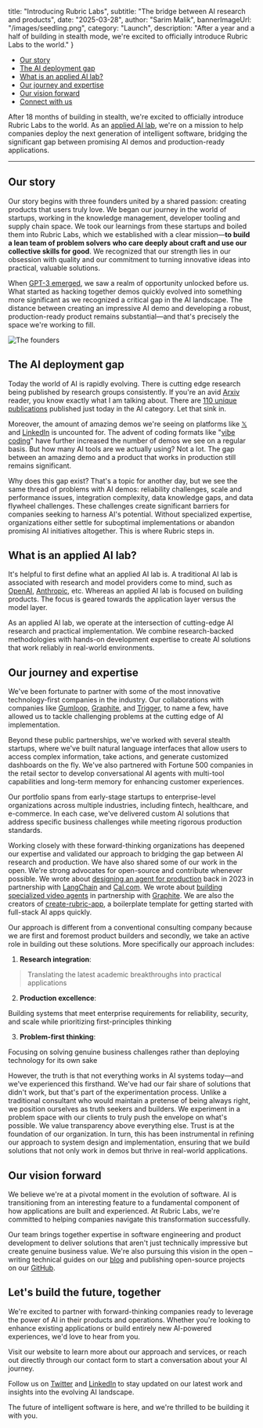   title: "Introducing Rubric Labs",
  subtitle: "The bridge between AI research and products",
  date: "2025-03-28",
  author: "Sarim Malik",
  bannerImageUrl: "/images/seedling.png",
  category: "Launch",
  description: "After a year and a half of building in stealth mode, we're excited to officially introduce Rubric Labs to the world."
}

- [Our story](#our-story)
- [The AI deployment gap](#the-ai-deployment-gap)
- [What is an applied AI lab?](#what-is-an-applied-ai-lab)
- [Our journey and expertise](#our-journey-and-expertise)
- [Our vision forward](#our-vision-forward)
- [Connect with us](#lets-build-the-future-together)

After 18 months of building in stealth, we're excited to officially introduce Rubric Labs to the world. As an [applied AI lab](#what-is-an-applied-ai-lab), we're on a mission to help companies deploy the next generation of intelligent software, bridging the significant gap between promising AI demos and production-ready applications.

<hr className="border border-subtle" />

## Our story

Our story begins with three founders united by a shared passion: creating products that users truly love. We began our journey in the world of startups, working in the knowledge management, developer tooling and supply chain space. We took our learnings from these startups and boiled them into Rubric Labs, which we established with a clear mission—**to build a lean team of problem solvers** **who care deeply about craft and use our collective skills for good**. We recognized that our strength lies in our obsession with quality and our commitment to turning innovative ideas into practical, valuable solutions.

When [GPT-3 emerged](https://arxiv.org/pdf/2005.14165), we saw a realm of opportunity unlocked before us. What started as hacking together demos quickly evolved into something more significant as we recognized a critical gap in the AI landscape. The distance between creating an impressive AI demo and developing a robust, production-ready product remains substantial—and that's precisely the space we're working to fill.

![The founders](/images/founders.jpeg "The founders (left to right: Sarim, Ted and Dexter)")

## The AI deployment gap

Today the world of AI is rapidly evolving. There is cutting edge research being published by research groups consistently. If you're an avid [Arxiv](https://arxiv.org) reader, you know exactly what I am talking about. There are [110 unique publications](https://arxiv.org/list/cs.AI/recent?skip=0&show=50) published just today in the AI category. Let that sink in. 

Moreover, the amount of amazing demos we're seeing on platforms like [𝕏](https://x.com/search?q=introducing%20AI&src=typed_query) and [LinkedIn](https://www.linkedin.com/search/results/content/?keywords=introducing%20AI&origin=SWITCH_SEARCH_VERTICAL&sid=\(Qf) is uncounted for. The advent of coding formats like "[vibe coding](https://x.com/karpathy/status/1886192184808149383)" have further increased the number of demos we see on a regular basis. But how many AI tools are we actually using? Not a lot. The gap between an amazing demo and a product that works in production still remains significant.

Why does this gap exist? That's a topic for another day, but we see the same thread of problems with AI demos: reliability challenges, scale and performance issues, integration complexity, data knowledge gaps, and data flywheel challenges. These challenges create significant barriers for companies seeking to harness AI's potential. Without specialized expertise, organizations either settle for suboptimal implementations or abandon promising AI initiatives altogether. This is where Rubric steps in.

## What is an applied AI lab?

It's helpful to first define what an applied AI lab is. A traditional AI lab is associated with research and model providers come to mind, such as [OpenAI](https://openai.com), [Anthropic](https://www.anthropic.com), etc. Whereas an applied AI lab is focused on building products. The focus is geared towards the application layer versus the model layer. 

As an applied AI lab, we operate at the intersection of cutting-edge AI research and practical implementation. We combine research-backed methodologies with hands-on development expertise to create AI solutions that work reliably in real-world environments. 

## Our journey and expertise

We've been fortunate to partner with some of the most innovative technology-first companies in the industry. Our collaborations with companies like [Gumloop](http://gumloop.com/), [Graphite](http://graphite.dev/), and [Trigger](http://trigger.dev/), to name a few, have allowed us to tackle challenging problems at the cutting edge of AI implementation.

Beyond these public partnerships, we've worked with several stealth startups, where we've built natural language interfaces that allow users to access complex information, take actions, and generate customized dashboards on the fly. We've also partnered with Fortune 500 companies in the retail sector to develop conversational AI agents with multi-tool capabilities and long-term memory for enhancing customer experiences. 

Our portfolio spans from early-stage startups to enterprise-level organizations across multiple industries, including fintech, healthcare, and e-commerce. In each case, we've delivered custom AI solutions that address specific business challenges while meeting rigorous production standards.

Working closely with these forward-thinking organizations has deepened our expertise and validated our approach to bridging the gap between AI research and production. We have also shared some of our work in the open. We're strong advocates for open-source and contribute whenever possible. We wrote about [designing an agent for production](https://blog.langchain.dev/how-to-design-an-agent-for-production/) back in 2023 in partnership with [LangChain](https://www.langchain.com/experts) and [Cal.com](https://cal.com). We wrote about [building specialized video agents](https://rubriclabs.com/blog/leveraging-ai-to-create-personalized-video-at-scale) in partnership with [Graphite](https://graphite.dev). We are also the creators of [create-rubric-app](https://github.com/RubricLab/create-rubric-app), a boilerplate template for getting started with full-stack AI apps quickly. 

Our approach is different from a conventional consulting company because we are first and foremost product builders and secondly, we take an active role in building out these solutions. More specifically our approach includes:

1. **Research integration**:

> Translating the latest academic breakthroughs into practical applications

2. **Production excellence**:  

Building systems that meet enterprise requirements for reliability, security, and scale while prioritizing first-principles thinking

3. **Problem-first thinking**:  

Focusing on solving genuine business challenges rather than deploying technology for its own sake

However, the truth is that not everything works in AI systems today—and we've experienced this firsthand. We've had our fair share of solutions that didn't work, but that's part of the experimentation process. Unlike a traditional consultant who would maintain a pretense of being always right, we position ourselves as truth seekers and builders. We experiment in a problem space with our clients to truly push the envelope on what's possible. We value transparency above everything else. Trust is at the foundation of our organization. In turn, this has been instrumental in refining our approach to system design and implementation, ensuring that we build solutions that not only work in demos but thrive in real-world applications.

## Our vision forward

We believe we're at a pivotal moment in the evolution of software. AI is transitioning from an interesting feature to a fundamental component of how applications are built and experienced. At Rubric Labs, we're committed to helping companies navigate this transformation successfully.

Our team brings together expertise in software engineering and product development to deliver solutions that aren't just technically impressive but create genuine business value. We're also pursuing this vision in the open – writing technical guides on our [blog](https://rubriclabs.com/blog) and publishing open-source projects on our [GitHub](http://github.com/rubricLab).

## Let's build the future, together

We're excited to partner with forward-thinking companies ready to leverage the power of AI in their products and operations. Whether you're looking to enhance existing applications or build entirely new AI-powered experiences, we'd love to hear from you.

Visit our website to learn more about our approach and services, or reach out directly through our contact form to start a conversation about your AI journey.

Follow us on [Twitter](https://x.com/RubricLabs) and [LinkedIn](https://www.linkedin.com/company/96080278/) to stay updated on our latest work and insights into the evolving AI landscape.

The future of intelligent software is here, and we're thrilled to be building it with you. 
